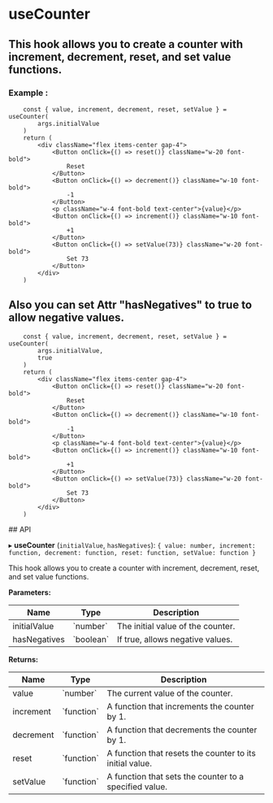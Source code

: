 


<Meta of={useCounter} />




# useCounter

## This hook allows you to create a counter with increment, decrement, reset, and set value functions.





### Example :

```tsx
	const { value, increment, decrement, reset, setValue } = useCounter(
		args.initialValue
	)
	return (
		<div className="flex items-center gap-4">
			<Button onClick={() => reset()} className="w-20 font-bold">
				Reset
			</Button>
			<Button onClick={() => decrement()} className="w-10 font-bold">
				-1
			</Button>
			<p className="w-4 font-bold text-center">{value}</p>
			<Button onClick={() => increment()} className="w-10 font-bold">
				+1
			</Button>
			<Button onClick={() => setValue(73)} className="w-20 font-bold">
				Set 73
			</Button>
		</div>
	)
```

## Also you can set Attr "hasNegatives" to true to allow negative values. 

```tsx
	const { value, increment, decrement, reset, setValue } = useCounter(
		args.initialValue,
		true
	)
	return (
		<div className="flex items-center gap-4">
			<Button onClick={() => reset()} className="w-20 font-bold">
				Reset
			</Button>
			<Button onClick={() => decrement()} className="w-10 font-bold">
				-1
			</Button>
			<p className="w-4 font-bold text-center">{value}</p>
			<Button onClick={() => increment()} className="w-10 font-bold">
				+1
			</Button>
			<Button onClick={() => setValue(73)} className="w-20 font-bold">
				Set 73
			</Button>
		</div>
	)
```



<Canvas of={useCounter.Example} />
## API 

▸ **useCounter** (`initialValue`, `hasNegatives`): `{ value: number, increment: function, decrement: function, reset: function, setValue: function }`

This hook allows you to create a counter with increment, decrement, reset, and set value functions.

**Parameters:**

<table>

<thead>
<tr>
<th> Name </th>
<th> Type </th>
<th> Description </th>
</tr>
</thead>
<tbody>
<tr>
<td> initialValue </td>
<td> `number` </td>
<td> The initial value of the counter. </td>
</tr>
<tr>
<td> hasNegatives </td>
<td> `boolean` </td>
<td> If true, allows negative values. </td>
</tr>
</tbody>


</table>


**Returns:**

<table>

<thead>
<tr>
<th> Name </th>
<th> Type </th>
<th> Description </th>
</tr>
</thead>
<tbody>
<tr>
<td> value </td>
<td> `number` </td>
<td> The current value of the counter. </td>
</tr>
<tr>
<td> increment </td>
<td> `function` </td>
<td> A function that increments the counter by 1. </td>
</tr>
<tr>
<td> decrement </td>
<td> `function` </td>
<td> A function that decrements the counter by 1. </td>
</tr>
<tr>
<td> reset </td>
<td> `function` </td>
<td> A function that resets the counter to its initial value. </td>
</tr>
<tr>
<td> setValue </td>
<td> `function` </td>
<td> A function that sets the counter to a specified value. </td>
</tr>
</tbody>

</table>


<Controls/>

